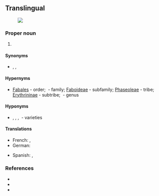 ==Translingual==
[[File:Mucuna pruriens flower.jpg|thumb|{{taxlink|Mucana pruriens|species|'''Mucuna''' pruriens|ver=180328}}]]

===Proper noun===
{{taxoninfl|head={{taxlink|Mucuna|genus}} {{epinew|pruriens||la}}|i=1|g=f}}

# {{taxon|species|family|Fabaceae|the [[velvet bean]], a [[legume]], native to Africa and tropical Asia, used as a [[food]] and [[forage]] source, as a [[toxin]], and for [[medicinal]] purposes, the seed pods of which have a dense covering of bristles that cause skin irritation when touched.}}

====Synonyms====
* {{sense|species}} {{vern|buffalo bean}}, {{vern|cow itch}}, {{vern|hell fire bean}}

====Hypernyms====
* {{sense|species}} [[Fabales]]&nbsp;- order; {{ll|mul|Fabaceae}}&nbsp;- family; [[Faboideae]]&nbsp;- subfamily; [[Phaseoleae]]&nbsp;- tribe; [[Erythrininae]]&nbsp;- subtribe; {{taxlink|Mucuna|genus}}&nbsp;- genus

====Hyponyms====
* {{sense|species}} {{taxlink|Mucuna pruriens var. hirsuta|variety}}, {{taxlink|Mucuna pruriens var. pruriens|variety}}, {{taxlink|Mucuna pruriens var. sericophylla|variety}}, {{taxlink|Mucuna pruriens var. utilis|variety}}&nbsp;- varieties

====Translations====
{{trans-top|velvet bean}}
* French: {{t|fr|Pois pouilleux}}, {{t|fr|Poil à gratter}}
* German: {{t|de|Juckbohne}}
{{trans-mid}}
* Spanish: {{t|es|picapica}}, {{t|es|chiporro}}
{{trans-bottom}}

===References===
* {{pedia|i=1}}
* {{specieslite|i=1}}
* {{comcatlite|i=1}}